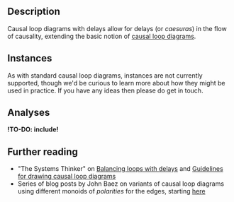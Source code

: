 
## Description

Causal loop diagrams with delays allow for delays (or *caesuras*) in the flow of causality, extending the basic notion of <A href="../causal-loop">causal loop diagrams</A>.


## Instances

<Question>
As with standard causal loop diagrams, instances are not currently supported, though we'd be curious to learn more about how they might be used in practice.
If you have any ideas then please do get in touch.
</Question>


## Analyses

**!TO-DO: include!**


## Further reading

- "The Systems Thinker" on [Balancing loops with
  delays](https://thesystemsthinker.com/balancing-loops-with-delays/) and
  [Guidelines for drawing causal loop
  diagrams](https://thesystemsthinker.com/guidelines-for-drawing-causal-loop-diagrams/)
- Series of blog posts by John Baez on variants of causal loop diagrams using
  different monoids of *polarities* for the edges, starting
  [here](https://johncarlosbaez.wordpress.com/2024/11/02/polarities/)
